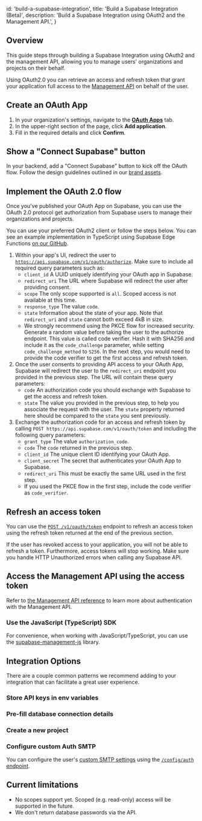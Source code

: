 
  id: 'build-a-supabase-integration',
  title: 'Build a Supabase Integration (Beta)',
  description: 'Build a Supabase Integration using OAuth2 and the Management API.',
}

## Overview

This guide steps through building a Supabase Integration using OAuth2 and the management API, allowing you to manage users' organizations and projects on their behalf.

Using OAuth2.0 you can retrieve an access and refresh token that grant your application full access to the [Management API](https://supabase.com/docs/reference/api/introduction) on behalf of the user.

## Create an OAuth App

1. In your organization's settings, navigate to the [**OAuth Apps**](/dashboard/org/_/apps) tab.
2. In the upper-right section of the page, click **Add application**.
3. Fill in the required details and click **Confirm**.

## Show a "Connect Supabase" button

In your backend, add a "Connect Supabase" button to kick off the OAuth flow. Follow the design guidelines outlined in our [brand assets](/brand-assets).

## Implement the OAuth 2.0 flow

Once you've published your OAuth App on Supabase, you can use the OAuth 2.0 protocol get authorization from Supabase users to manage their organizations and projects.

You can use your preferred OAuth2 client or follow the steps below. You can see an example implementation in TypeScript using Supabase Edge Functions [on our GitHub](https://github.com/supabase/supabase/tree/master/examples/edge-functions/supabase/functions/connect-supabase).

1. Within your app's UI, redirect the user to [`https://api.supabase.com/v1/oauth/authorize`](<https://api.supabase.com/api/v1#/oauth%20(beta)/authorize>). Make sure to include all required query parameters such as:
   - `client_id` A UUID uniquely identifying your OAuth app in Supabase.
   - `redirect_uri` The URL where Supabase will redirect the user after providing consent.
   - `scope` The only scope supported is `all`. Scoped access is not available at this time.
   - `response_type` The value `code`.
   - `state` Information about the state of your app. Note that `redirect_uri` and `state` cannot both exceed 4kB in size.
   - We strongly recommend using the PKCE flow for increased security. Generate a random value before taking the user to the authorize endpoint. This value is called code verifier. Hash it with SHA256 and include it as the `code_challenge` parameter, while setting `code_challenge_method` to `S256`. In the next step, you would need to provide the code verifier to get the first access and refresh token.
2. Once the user consents to providing API access to your OAuth App, Supabase will redirect the user to the `redirect_uri` endpoint you provided in the previous step. The URL will contain these query parameters:
   - `code` An authorization code you should exchange with Supabase to get the access and refresh token.
   - `state` The value you provided in the previous step, to help you associate the request with the user. The `state` property returned here should be compared to the `state` you sent previously.
3. Exchange the authorization code for an access and refresh token by calling `POST https://api.supabase.com/v1/oauth/token` and including the following query parameters:
   - `grant_type` The value `authorization_code`.
   - `code` The `code` returned in the previous step.
   - `client_id` The unique client ID identifying your OAuth App.
   - `client_secret` The secret that authenticates your OAuth App to Supabase.
   - `redirect_uri` This must be exactly the same URL used in the first step.
   - If you used the PKCE flow in the first step, include the code verifier as `code_verifier`.

## Refresh an access token

You can use the [`POST /v1/oauth/token`](<https://api.supabase.com/api/v1#/oauth%20(beta)/token>) endpoint to refresh an access token using the refresh token returned at the end of the previous section.

If the user has revoked access to your application, you will not be able to refresh a token. Furthermore, access tokens will stop working. Make sure you handle HTTP Unauthorized errors when calling any Supabase API.

## Access the Management API using the access token

Refer to [the Management API reference](/docs/reference/api/introduction#authentication) to learn more about authentication with the Management API.

### Use the JavaScript (TypeScript) SDK

For convenience, when working with JavaScript/TypeScript, you can use the [supabase-management-js](https://github.com/supabase-community/supabase-management-js#supabase-management-js) library.

## Integration Options

There are a couple common patterns we recommend adding to your integration that can facilitate a great user experience.

### Store API keys in env variables

### Pre-fill database connection details

### Create a new project

### Configure custom Auth SMTP

You can configure the user's [custom SMTP settings](https://supabase.com/docs/guides/auth/auth-smtp) using the [`/config/auth` endpoint](https://api.supabase.com/api/v1#/projects%20config/updateV1AuthConfig).

## Current limitations

- No scopes support yet. Scoped (e.g. read-only) access will be supported in the future.
- We don't return database passwords via the API.


